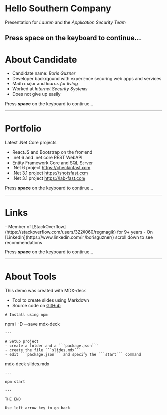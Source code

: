 # Hello Southern Company
Presentation for *Lauren* and the *Application Security Team*

Press **space** on the keyboard to continue...
--- 
# About Candidate

<Steps>

- Candidate name: *Boris Guzner*
- Developer backrgound with experience securing web apps and services
- Math major and *learns for living*
- Worked at *Internet Security Systems*
- Does not give up easily

</Steps>

Press **space** on the keyboard to continue...

--- 
# Portfolio
Latest .Net Core projects
<Steps>
- ReactJS and Bootstrap on the frontend
- .net 6 and .net core REST WebAPI
- Entity Framework Core and SQL Server 
- .Net 6 project https://checkinfast.com
- .Net 3.1 project https://shotsfast.com
- .Net 3.1 project https://lab-fast.com
</Steps>

Press **space** on the keyboard to continue...

--- 
# Links

<Steps>
- Member of [StackOverflow](https://stackoverflow.com/users/3220060/regmagik) for 9+ years
- On [LinkedIn](https://www.linkedin.com/in/borisguzner/) scroll down to see recommendations
</Steps>

Press **space** on the keyboard to continue...

--- 

# About Tools
This demo was created with MDX-deck

<Steps>

- Tool to create slides using Markdown 
- Source code on [GitHub](https://github.com/regmagik/slide)

</Steps>

```
# Install using npm
```
npm i -D --save mdx-deck
```
--- 

# Setup project
- create a folder and a ```package.json```
- create the file ```slides.mdx``` 
- edit ```package.json``` and specify the ```start``` command
```
mdx-deck slides.mdx
```
--- 

npm start

---

THE END

Use left arrow key to go back
